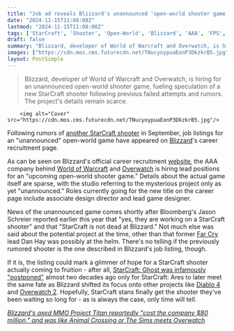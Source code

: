 ```yaml
---
title: "Job ad reveals Blizzard's unannounced 'open-world shooter game,' and that's all the evidence I need to get overhyped about that rumored StarCraft shooter"
date: "2024-11-15T11:08:08Z"
lastmod: "2024-11-15T11:08:08Z"
tags: ['StarCraft', 'Shooter', 'Open-World', 'Blizzard', 'AAA', 'FPS', 'Unannounced Game']
draft: false
summary: "Blizzard, developer of World of Warcraft and Overwatch, is hiring for an unannounced open-world shooter game, fueling speculation of a new StarCraft shooter following previous failed attempts and rumors.  The project's details remain scarce."
images: ["https://cdn.mos.cms.futurecdn.net/TNucyoypuaEonP3DkzkrB5.jpg"]
layout: PostSimple
---
```

> Blizzard, developer of World of Warcraft and Overwatch, is hiring for an unannounced open-world shooter game, fueling speculation of a new StarCraft shooter following previous failed attempts and rumors.  The project's details remain scarce.


        <img alt="Cover" src="https://cdn.mos.cms.futurecdn.net/TNucyoypuaEonP3DkzkrB5.jpg"/>
        
Following rumors of [<u>another StarCraft shooter</u>](https://www.gamesradar.com/games/fps/starcraft-is-not-dead-at-blizzard-blizzard-reportedly-incubating-another-starcraft-shooter-after-its-last-attempts-failed/) in September, job listings for an "unannounced" open-world game have appeared on [Blizzard](https://www.gamesradar.com/tag/activision-blizzard/)'s career recruitment page.

As can be seen on Blizzard's official career recruitment [<u>website</u>](https://careers.blizzard.com/global/en/job/R024230/Associate-Design-Director-Innovation-Unannounced-Game), the AAA company behind [<u>World of Warcraft</u>](https://www.gamesradar.com/world-of-warcraft/) and [<u>Overwatch</u>](https://www.gamesradar.com/overwatch/) is hiring lead positions for an "upcoming open-world shooter game." Details about the actual game itself are sparse, with the studio referring to the mysterious project only as yet "unannounced." Roles currently going for the new title on the career page include associate design director and lead game designer.

News of the unannounced game comes shortly after Bloomberg's Jason Schreier reported earlier this year that "yes, they are working on a StarCraft shooter" and that "StarCraft is not dead at Blizzard." Not much else was said about the potential project at the time, other than that former [<u>Far Cry</u>](https://www.gamesradar.com/games/fps/far-cry/) lead Dan Hay was possibly at the helm. There's no telling if the previously rumored shooter is the one described in Blizzard's job listing, though.

If it is, the listing could mark a glimmer of hope for a StarCraft shooter actually coming to fruition - after all, [<u>StarCraft: Ghost was infamously "postponed"</u>](https://www.gamesradar.com/starcraft-ghost-on-hold/) almost two decades ago only for StarCraft: Ares to later meet the same fate as Blizzard shifted its focus onto other projects like [<u>Diablo 4</u>](https://www.gamesradar.com/diablo-4-guide/) and [<u>Overwatch 2</u>](https://www.gamesradar.com/overwatch-2-guide/). Hopefully, StarCraft stans finally get the shooter they've been waiting so long for - as is always the case, only time will tell.

[<u><em>Blizzard's axed MMO Project Titan reportedly "cost the company $80 million," and was like Animal Crossing or The Sims meets Overwatch</em></u>](https://www.gamesradar.com/games/mmo/blizzards-axed-mmo-project-titan-reportedly-cost-the-company-dollar80-million-and-was-like-animal-crossing-or-the-sims-meets-overwatch/)
        